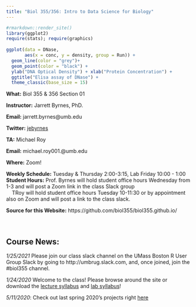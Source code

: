 ```yaml
---
title: "Biol 355/356: Intro to Data Science for Biology"
---
```


```r
#rmarkdown::render_site()
library(ggplot2)
require(stats); require(graphics)
  
ggplot(data = DNase,
       aes(x = conc, y = density, group = Run)) +
  geom_line(color = "grey")+
  geom_point(color = "black") +
  ylab("DNA Optical Density") + xlab("Protein Concentration") +
  ggtitle("Elisa assay of DNase") +
  theme_classic(base_size = 15)
```

**What:** Biol 355 & 356 Section 01  
  
**Instructor:** Jarrett Byrnes, PhD.

**Email:** jarrett.byrnes@umb.edu  
  
**Twitter:** [jebyrnes](http://twitter.com/jebyrnes)

**TA:** Michael Roy

**Email:** michael.roy001.@umb.edu  

**Where:** Zoom!    

**Weekly Schedule:** Tuesday & Thursday 2:00-3:15, Lab Friday 10:00 - 1:00  
**Student Hours:** Prof. Byrnes will hold student office hours Wednesday from 1-3 and will post a Zoom link in the class Slack group  
&nbsp; &nbsp; TRoy will hold student office hours Tuesday 10-11:30 or by appointment also on Zoom and will post a link to the class slack.  

**Source for this Website:** https://github.com/biol355/biol355.github.io/
&nbsp;  
&nbsp;  
&nbsp;  

## Course News:  

*1/25/2021*  Please join our class slack channel on the UMass Boston R User Group Slack by going to http://umbrug.slack.com, and, once joined, join the #biol355 channel.  

*1/24/2020*  Welcome to the class! Please browse around the site or download the [lecture syllabus](./governance_syllabus/byrnes_355_datascience_lecture_4.docx) and [lab syllabus](./governance_syllabus/byrnes_356_datascience_lab_4.docx)!  

*5/11/2020*: Check out last spring 2020's projects right [here](./projects_2020.html)  


